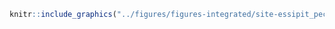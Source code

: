 <!-- #### Sites d’intérêt - Essipit - Pêche traditionnelle {-} -->


<!-- -------------------------------------------------- -->

```r
knitr::include_graphics("../figures/figures-integrated/site-essipit_peche_traditionnelle.png")
```

<br>
